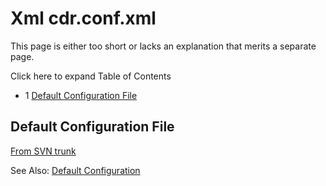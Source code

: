 
# Xml cdr.conf.xml 

 

This page is either too short or lacks an explanation that merits a separate page.

Click here to expand Table of Contents

* 1 [Default Configuration File](#default-configuration-file)

## Default Configuration File

[From SVN trunk](http://svn.freeswitch.org/svn/freeswitch/trunk/conf/autoload%5Fconfigs/xml%5Fcdr.conf.xml)

See Also: [Default Configuration](../../Configuration/Default-Configuration_6587388.mdx#mod_vp8)


